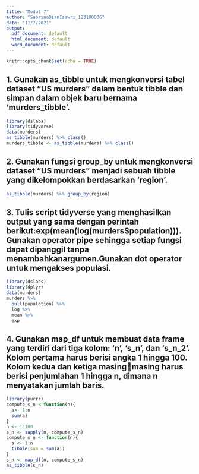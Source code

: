 ---
title: "Modul 7"
author: "SabrinaDianIsawri_123190036"
date: "11/7/2021"
output:
  pdf_document: default
  html_document: default
  word_document: default
---

```{r setup, include=FALSE}
knitr::opts_chunk$set(echo = TRUE)
```

## 1. Gunakan as_tibble untuk mengkonversi tabel dataset “US murders” dalam bentuk tibble dan simpan dalam objek baru bernama ‘murders_tibble’.
```{r}
library(dslabs)
library(tidyverse)
data(murders)
as_tibble(murders) %>% class()
murders_tibble <- as_tibble(murders) %>% class()
```

## 2. Gunakan fungsi group_by untuk mengkonversi dataset “US murders” menjadi sebuah tibble yang dikelompokkan berdasarkan ‘region’.
```{r}
as_tibble(murders) %>% group_by(region)
```

## 3. Tulis script tidyverse yang menghasilkan output yang sama dengan perintah berikut:exp(mean(log(murders$population))). Gunakan operator pipe sehingga setiap fungsi dapat dipanggil tanpa menambahkanargumen.Gunakan dot operator untuk mengakses populasi.
```{r}
library(dslabs)
library(dplyr)
data(murders)
murders %>% 
  pull(population) %>%
  log %>%
  mean %>%
  exp
```

## 4. Gunakan map_df untuk membuat data frame yang terdiri dari tiga kolom: ‘n’, ‘s_n’, dan ‘s_n_2’. Kolom pertama harus berisi angka 1 hingga 100. Kolom kedua dan ketiga masingmasing harus berisi penjumlahan 1 hingga n, dimana n menyatakan jumlah baris.
```{r}
library(purrr)
compute_s_n <-function(n){
  a<- 1:n
  sum(a)
}
n <- 1:100
s_n <- sapply(n, compute_s_n)
compute_s_n <- function(n){
  a <- 1:n
  tibble(sum = sum(a))
}
s_n <- map_df(n, compute_s_n)
as_tibble(s_n)
```

